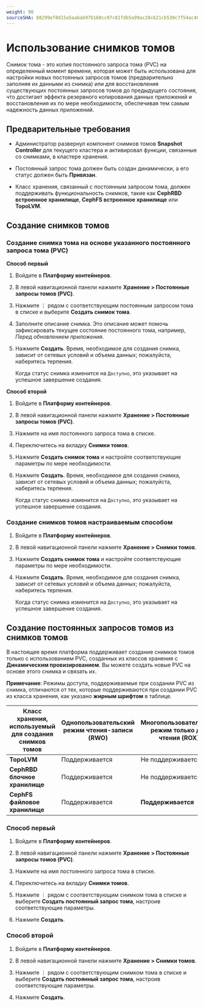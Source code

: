 ```yaml
---
weight: 90
sourceSHA: 88299ef8d15a5aabab97b160cc07c81fdb5a99ac28c621cb530c7f54ac40dace
---
```


# Использование снимков томов

Снимок тома - это копия постоянного запроса тома (PVC) на определенный момент времени, которая может быть использована для настройки новых постоянных запросов томов (предварительно заполняя их данными из снимка) или для восстановления существующих постоянных запросов томов до предыдущего состояния, что достигает эффекта резервного копирования данных приложений и восстановления их по мере необходимости, обеспечивая тем самым надежность данных приложений.

## Предварительные требования

- Администратор развернул компонент снимков томов **Snapshot Controller** для текущего кластера и активировал функции, связанные со снимками, в кластере хранения.

- Постоянный запрос тома должен быть создан динамически, а его статус должен быть **Привязан**.

- Класс хранения, связанный с постоянным запросом тома, должен поддерживать функциональность снимков, такие как **CephRBD встроенное хранилище**, **CephFS встроенное хранилище** или **TopoLVM**.

## Создание снимков томов

### Создание снимка тома на основе указанного постоянного запроса тома (PVC)

**Способ первый**

1. Войдите в **Платформу контейнеров**.

2. В левой навигационной панели нажмите **Хранение > Постоянные запросы томов (PVC)**.

3. Нажмите ⋮ рядом с соответствующим постоянным запросом тома в списке и выберите **Создать снимок тома**.

4. Заполните описание снимка. Это описание может помочь зафиксировать текущее состояние постоянного тома, например, *Перед обновлением приложения*.

5. Нажмите **Создать**. Время, необходимое для создания снимка, зависит от сетевых условий и объема данных; пожалуйста, наберитесь терпения.

   Когда статус снимка изменится на `Доступно`, это указывает на успешное завершение создания.

**Способ второй**

1. Войдите в **Платформу контейнеров**.

2. В левой навигационной панели нажмите **Хранение > Постоянные запросы томов (PVC)**.

3. Нажмите на имя постоянного запроса тома в списке.

4. Переключитесь на вкладку **Снимки томов**.

5. Нажмите **Создать снимок тома** и настройте соответствующие параметры по мере необходимости.

6. Нажмите **Создать**. Время, необходимое для создания снимка, зависит от сетевых условий и объема данных; пожалуйста, наберитесь терпения.

   Когда статус снимка изменится на `Доступно`, это указывает на успешное завершение создания.

### Создание снимков томов настраиваемым способом

1. Войдите в **Платформу контейнеров**.

2. В левой навигационной панели нажмите **Хранение > Снимки томов**.

3. Нажмите **Создать снимок тома** и настройте соответствующие параметры по мере необходимости.

4. Нажмите **Создать**. Время, необходимое для создания снимка, зависит от сетевых условий и объема данных; пожалуйста, наберитесь терпения.

   Когда статус снимка изменится на `Доступно`, это указывает на успешное завершение создания.

## Создание постоянных запросов томов из снимков томов

В настоящее время платформа поддерживает создание снимков томов только с использованием PVC, созданных из классов хранения с **Динамическим провизированием**. Вы можете создать новые PVC на основе этого снимка и связать их.

**Примечание**: Режимы доступа, поддерживаемые при создании PVC из снимка, отличаются от тех, которые поддерживаются при создании PVC из класса хранения, как указано **жирным шрифтом** в таблице.

| Класс хранения, используемый для создания снимков томов | Однопользовательский режим чтения-записи (RWO) | Многопользовательский режим только для чтения (ROX) | Многопользовательский режим чтения-записи (RWX) |
| ------------------------------------------------------ | ----------------------------------------------- | ------------------------------------------------- | ----------------------------------------------- |
| **TopoLVM**                                           | Поддерживается                                   | Не поддерживается                                   | Не поддерживается                                  |
| **CephRBD блочное хранилище**                        | Поддерживается                                   | Не поддерживается                                   | Не поддерживается                                  |
| **CephFS файловое хранилище**                         | Поддерживается                                   | **Поддерживается**                                 | Поддерживается                                     |

### Способ первый

1. Войдите в **Платформу контейнеров**.

2. В левой навигационной панели нажмите **Хранение > Постоянные запросы томов (PVC)**.

3. Нажмите на имя постоянного запроса тома в списке.

4. Переключитесь на вкладку **Снимки томов**.

5. Нажмите ⋮ рядом с соответствующим снимком тома в списке и выберите **Создать постоянный запрос тома**, настроив соответствующие параметры.

6. Нажмите **Создать**.

### Способ второй

1. Войдите в **Платформу контейнеров**.

2. В левой навигационной панели нажмите **Хранение > Снимки томов**.

3. Нажмите ⋮ рядом с соответствующим снимком тома в списке и выберите **Создать постоянный запрос тома**, настроив соответствующие параметры.

4. Нажмите **Создать**.
